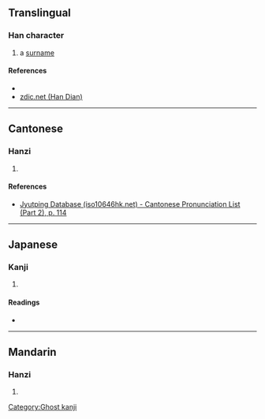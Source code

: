 {{character info/new}}
==Translingual==

===Han character===
{{Han char|rn=64|rad=手|as=06|sn=9|four=|canj=QSMM|ids=⿰扌羽}}

# a [[surname]]

====References====
* {{Han ref|kx=0431.171|hdz=31876.091|uh=6327|ud=25383}}
* [http://www.zdic.net/z/1a/js/6327.htm zdic.net (Han Dian)]

----

==Cantonese==

===Hanzi===
{{yue-hanzi|jyut=[[jyu5]]|y=yu5}}

# {{defn|lang=yue|sort=手06}}

====References====
* [http://www.iso10646hk.net/jp/document/download.jsp Jyutping Database (iso10646hk.net) - Cantonese Pronunciation List (Part 2), p. 114]

----

==Japanese==

===Kanji===
{{ja-kanji|grade=|rs=手06}}

# {{defn|lang=ja|sort=手06}}

====Readings====
* {{ja-readings|on=[[く]] (ku)|kun=}}

[[Category:Ghost kanji]]

----

==Mandarin==

===Hanzi===
{{cmn-hanzi|pin=[[yǔ]] ([[yu3]])|wg=yü<sup>3</sup>}}

# {{defn|lang=cmn|sort=手06}}